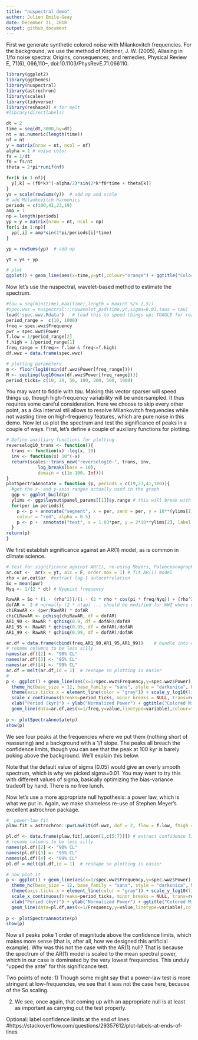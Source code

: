 ```yaml
---
title: "nuspectral demo"
author: Julien Emile-Geay
date: December 21, 2018
output: github_document
---
```


First we generate synthetic colored noise with Milankovitch frequencies.
For the background, we use the method of Kirchner, J. W. (2005), Aliasing in 1/fα noise spectra: Origins, consequences, and remedies, Physical Review E, 71(6), 066,110–, doi:10.1103/PhysRevE.71.066110.
```r
library(ggplot2)
library(ggthemes)
library(nuspectral)
library(astrochron)
library(scales)
library(tidyverse)
library(reshape2) # for melt
#library(directlabels) 

dt = 2
time = seq(dt,3000,by=dt)
nt = as.numeric(length(time))
nf = nt
y = matrix(nrow = nt, ncol = nf)
alpha = 1 # noise color
fs = 1/dt
f0 = fs/nt
theta = 2*pi*runif(nf)

for(k in 1:nf){
  y[,k] = (f0*k)^(-alpha/2)*sin(2*k*f0*time + theta[k])
}
ys = scale(rowSums(y))  # add up and scale
# add Milankovitch harmonics
periods = c(100,41,23,19)
amp = 1
np = length(periods)
yp = y = matrix(nrow = nt, ncol = np)
for(i in 1:np){
  yp[,i] = amp*sin(2*pi/periods[i]*time)
}

yp = rowSums(yp)  # add up

yt = ys + yp

# plot
ggplot() + geom_line(aes(x=time,y=yt),colour="orange") + ggtitle("Colored Milankovitch noise") + ylab("d18O") + scale_x_continuous(breaks=seq(0,5)) + xlab("Age (ka)") + theme_hc(base_size = 12, base_family = "sans", style = "darkunica", bgcolor = NULL)
```
Now let's use the nuspectral, wavelet-based method to estimate the spectrum. 
```r
#tau = seq(min(time),max(time),length = max(nt %/% 2,5))
#spec.wwz = nuspectral:::nuwavelet_psd(time,yt,sigma=0.01,taus = tau)
load('spec.wwz.Rdata')   # load this to speed things up; TOGGLE for real example
period_range =  c(10, 1000) 
freq = spec.wwz$Frequency
pwr = spec.wwz$Power
f.low = 1/period_range[2]
f.high = 1/period_range[1]
freq_range = (freq>= f.low & freq<=f.high)
df.wwz = data.frame(spec.wwz)

# plotting parameters
m <- floor(log10(min(df.wwz$Power[freq_range]))) 
M <- ceiling(log10(max(df.wwz$Power[freq_range]))) 
period_ticks= c(10, 20, 50, 100, 200, 500, 1000)  

```

You may want to fiddle with  *tau*. Making this vector sparser will speed things up, though high-frequency variability will be undersampled. It thus requires some careful consideration. Here we choose to skip every other point, as a 4ka interval stil allows to resolve Milankovitch frequencies while not wasting time on high-frequency features, which are pure noise in this demo. 
Now let us plot the spectrum and test the significance of peaks in a couple of ways.  First, let's define a couple of auxiliary functions for plotting.

```r
# Define auxiliary functions for plotting
reverselog10_trans <- function(){
  trans <- function(x) -log(x, 10)
  inv <- function(x) 10^(-x)
  return(scales::trans_new("reverselog10-", trans, inv, 
            log_breaks(base = 10), 
            domain = c(1e-100, Inf)))
}
plotSpectraAnnotate = function (p, periods = c(19,23,41,100)){
  #get the x- and y-axis ranges actually used in the graph
  ggp <- ggplot_build(p)
  ylims <- ggp$layout$panel_params[[1]]$y.range # this will break with multiplots... 
  for(per in periods){
    p <- p + annotate("segment", x = per, xend = per, y = 10**(ylims[1]-1), yend = 10**ylims[2],
    colour = "red", alpha = 0.5)
    p <- p +  annotate("text", x = 1.03*per, y = 2*10**ylims[2], label = format(per,digits=2, nsmall=0), colour = "red")
  }
return(p)  
}
```

We first establish significance against an AR(1) model, as is common in climate science. 

```r
# test for significance against AR(1), re-using Meyers, Paleoceanography, 2012
ar.out <-  ar(x = yt, aic = F, order.max = 1) # fit AR(1) model
rho = ar.out$ar  #extract lag-1 autocorrelation
So = mean(pwr)
Nyq <- 1/(2 * dt) # Nyquist frequency

RawAR = So * (1 - (rho^2))/(1 - (2 * rho * cos(pi * freq/Nyq)) + (rho^2)) # spectral density
dofAR =  2 # normally (2 * ntap) ... should be modified for WWZ where dof is function of frequency 
chiRawAR <- (pwr/RawAR) * dofAR
chiCLRawAR <- pchisq(chiRawAR, df = dofAR)
AR1_90 <- RawAR * qchisq(0.9, df = dofAR)/dofAR
AR1_95 <- RawAR * qchisq(0.95, df = dofAR)/dofAR
AR1_99 <- RawAR * qchisq(0.99, df = dofAR)/dofAR

ar.df = data.frame(cbind(freq,AR1_90,AR1_95,AR1_99))    # bundle into a dataframe
# rename columns to be less silly
names(ar.df)[2] <- "90% CL"
names(ar.df)[3] <- "95% CL"
names(ar.df)[4] <- "99% CL"
ar.df = melt(ar.df,id = 1)  # reshape so plotting is easier
#
p <- ggplot() + geom_line(aes(x=1/spec.wwz$Frequency,y=spec.wwz$Power),colour="orange") + 
  theme_hc(base_size = 12, base_family = "sans", style = "darkunica", bgcolor = NULL) + 
  theme(axis.ticks.x = element_line(color = "gray")) + scale_y_log10(limits = c(10^m,10^M)) + 
  scale_x_continuous(breaks=period_ticks, minor_breaks = NULL, trans=reverselog10_trans(), limits = rev(period_range)) +
  xlab("Period (kyr)") + ylab("Normalized Power") + ggtitle("Colored Milankovitch noise, WWZ, AR(1) null") +  
  geom_line(data=ar.df,aes(x=1/freq,y=value,linetype=variable),colour="white")
  
p <- plotSpectraAnnotate(p)
show(p)
```

We see four peaks at the frequencies where we put them (nothing short of reassuring) and a background with a 1/f slope. The peaks all breach the confidence limits, though you can see that the peak at 100 kyr is barely poking above the background. We'll explain this below.

Note that the default value of sigma (0.05) would give an overly smooth spectrum, which is why we picked sigma=0.01. You may want to try this with different values of sigma, basically optimizing the bias-variance tradeoff by hand. There is no free lunch.  

Now let's use a more appropriate null hypothesis: a power law, which is what we put in. Again, we make shameless re-use of Stephen Meyer's excellent astrochron package. 

```r
#  power-law fit
plaw.fit = astrochron::pwrLawFit(df.wwz, dof = 2, flow = f.low, fhigh = f.high, output = 1, genplot = F)

pl.df <- data.frame(plaw.fit[,union(1,c(5:7))]) # extract confidence limits and pull into dataframe
# rename columns to be less silly
names(pl.df)[2] <- "90% CL"
names(pl.df)[3] <- "95% CL"
names(pl.df)[4] <- "99% CL"
pl.df = melt(pl.df,id = 1)  # reshape so plotting is easier

# now plot it
p <- ggplot() + geom_line(aes(x=1/spec.wwz$Frequency,y=spec.wwz$Power),colour="orange") + 
  theme_hc(base_size = 12, base_family = "sans", style = "darkunica", bgcolor = NULL) + 
  theme(axis.ticks.x = element_line(color = "gray")) + scale_y_log10(limits = c(10^m,10^M)) + 
  scale_x_continuous(breaks=period_ticks, minor_breaks = NULL, trans=reverselog10_trans(), limits = rev(period_range)) +
  xlab("Period (kyr)") + ylab("Normalized Power") + ggtitle("Colored Milankovitch noise, WWZ, power-law null") +  
  geom_line(data=pl.df,aes(x=1/Frequency,y=value,linetype=variable),colour="white")
  
p <- plotSpectraAnnotate(p)
show(p)
```
Now all peaks poke 1 order of magnitude above the confidence limits, which makes more sense (that is, after all, how we designed this artificial example). Why was this not the case with the AR(1) null? That is because the spectrum of the AR(1) model is scaled to the mean spectral power, which in our case is dominated by the very lowest frequencies.  This unduly "upped the ante" for this significance test. 

Two points of note:
1) Though some might say that a power-law test is more stringent at low-frequencies, we see that it was not the case here, because of the So scaling. 

2) We see, once again, that coming up with an appropriate null is at least as important as carrying out the test properly. 


Optional: label confidence limits at the end of lines: #https://stackoverflow.com/questions/29357612/plot-labels-at-ends-of-lines


